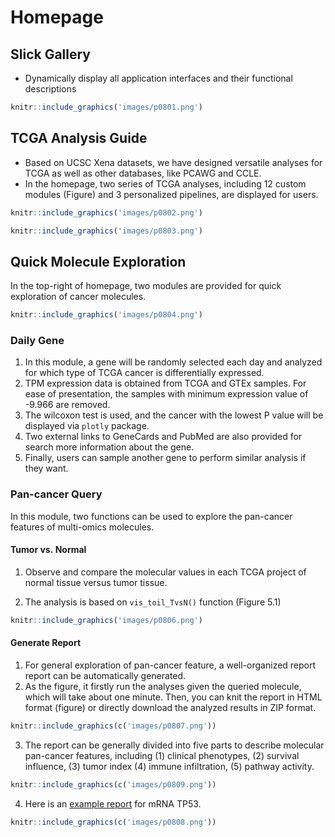 # Homepage

## Slick Gallery

- Dynamically display all application interfaces and their functional descriptions

```r
knitr::include_graphics('images/p0801.png')
```



## TCGA Analysis Guide

- Based on UCSC Xena datasets, we have designed versatile analyses for TCGA as well as other databases, like PCAWG and CCLE.
- In the homepage, two series of TCGA analyses, including 12 custom modules (Figure) and 3 personalized pipelines, are displayed for users.

```r
knitr::include_graphics('images/p0802.png')
```

```r
knitr::include_graphics('images/p0803.png')
```





## Quick Molecule Exploration 

In the top-right of homepage, two modules are provided for quick exploration of cancer molecules. 

```r
knitr::include_graphics('images/p0804.png')
```


### Daily Gene
1. In this module, a  gene will be randomly selected each day and analyzed for which type of TCGA cancer is differentially expressed.
2. TPM expression data is obtained from TCGA and GTEx samples. For ease of presentation, the samples with minimum expression value of -9.966 are removed.
3. The wilcoxon test is used, and the cancer with the lowest P value will be displayed via `plotly` package.
4. Two external links to GeneCards and PubMed are also provided for search more information about the gene.
5. Finally, users can sample another gene to perform similar analysis if they want.


### Pan-cancer Query

In this module, two functions can be used to explore the pan-cancer features of multi-omics molecules.



#### Tumor vs. Normal

1. Observe and compare the molecular values in each TCGA project of normal tissue versus tumor tissue.

2. The analysis is based on `vis_toil_TvsN()` function  (Figure 5.1)

```r
knitr::include_graphics('images/p0806.png')
```

#### Generate Report

1. For general exploration of pan-cancer feature, a well-organized report report can be automatically generated.
2. As the figure, it firstly run the analyses given the queried molecule, which will take about one minute. Then, you can knit the report in HTML format (figure) or directly download the analyzed results in ZIP format.

```r
knitr::include_graphics(c('images/p0807.png'))
```





3. The report can be generally divided into five parts to describe molecular pan-cancer features, including (1) clinical phenotypes, (2) survival influence, (3) tumor index (4) immune infiltration, (5) pathway activity.
```r
knitr::include_graphics(c('images/p0809.png'))
```



4. Here is an [example report](https://lishensuo.github.io/UCSCXenaShiny_Book/example_report.html) for mRNA TP53. 


```r
knitr::include_graphics(c('images/p0808.png'))
```




